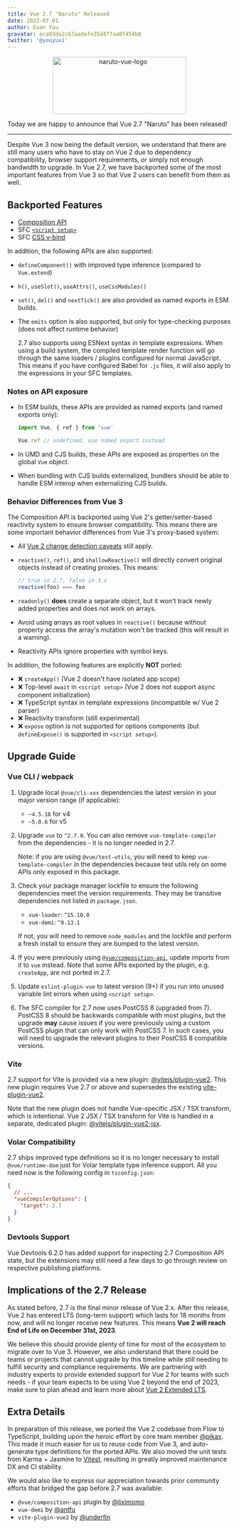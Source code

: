 ```yaml
---
title: Vue 2.7 "Naruto" Released
date: 2022-07-01
author: Evan You
gravatar: eca93da2c67aadafe35d477aa8f454b8
twitter: '@youyuxi'
---
```


<p align="center">
  <img
    width="300"
    height="128px"
    src="https://user-images.githubusercontent.com/499550/176823239-f59d75de-1d24-4b2d-b04b-fcc95db2903e.png"
    alt="naruto-vue-logo"
  />
</p>

Today we are happy to announce that Vue 2.7 "Naruto" has been released!

---

Despite Vue 3 now being the default version, we understand that there are still many users who have to stay on Vue 2 due to dependency compatibility, browser support requirements, or simply not enough bandwidth to upgrade. In Vue 2.7, we have backported some of the most important features from Vue 3 so that Vue 2 users can benefit from them as well.

## Backported Features

- [Composition API](https://vuejs.org/guide/extras/composition-api-faq.html)
- SFC [`<script setup>`](https://vuejs.org/api/sfc-script-setup.html)
- SFC [CSS v-bind](https://vuejs.org/api/sfc-css-features.html#v-bind-in-css)

In addition, the following APIs are also supported:

- `defineComponent()` with improved type inference (compared to `Vue.extend`)
- `h()`, `useSlot()`, `useAttrs()`, `useCssModules()`
- `set()`, `del()` and `nextTick()` are also provided as named exports in ESM builds.
- The `emits` option is also supported, but only for type-checking purposes (does not affect runtime behavior)

  2.7 also supports using ESNext syntax in template expressions. When using a build system, the compiled template render function will go through the same loaders / plugins configured for normal JavaScript. This means if you have configured Babel for `.js` files, it will also apply to the expressions in your SFC templates.

### Notes on API exposure

- In ESM builds, these APIs are provided as named exports (and named exports only):

  ```js
  import Vue, { ref } from 'vue'

  Vue.ref // undefined, use named export instead
  ```

- In UMD and CJS builds, these APIs are exposed as properties on the global `Vue` object.

- When bundling with CJS builds externalized, bundlers should be able to handle ESM interop when externalizing CJS builds.

### Behavior Differences from Vue 3

The Composition API is backported using Vue 2's getter/setter-based reactivity system to ensure browser compatibility. This means there are some important behavior differences from Vue 3's proxy-based system:

- All [Vue 2 change detection caveats](https://v2.vuejs.org/v2/guide/reactivity.html#Change-Detection-Caveats) still apply.

- `reactive()`, `ref()`, and `shallowReactive()` will directly convert original objects instead of creating proxies. This means:

  ```js
  // true in 2.7, false in 3.x
  reactive(foo) === foo
  ```

- `readonly()` **does** create a separate object, but it won't track newly added properties and does not work on arrays.

- Avoid using arrays as root values in `reactive()` because without property access the array's mutation won't be tracked (this will result in a warning).

- Reactivity APIs ignore properties with symbol keys.

In addition, the following features are explicitly **NOT** ported:

- ❌ `createApp()` (Vue 2 doesn't have isolated app scope)
- ❌ Top-level `await` in `<script setup>` (Vue 2 does not support async component initialization)
- ❌ TypeScript syntax in template expressions (incompatible w/ Vue 2 parser)
- ❌ Reactivity transform (still experimental)
- ❌ `expose` option is not supported for options components (but `defineExpose()` is supported in `<script setup>`).

## Upgrade Guide

### Vue CLI / webpack

1. Upgrade local `@vue/cli-xxx` dependencies the latest version in your major version range (if applicable):

   - `~4.5.18` for v4
   - `~5.0.6` for v5

2. Upgrade `vue` to `^2.7.0`. You can also remove `vue-template-compiler` from the dependencies - it is no longer needed in 2.7.

   Note: if you are using `@vue/test-utils`, you will need to keep `vue-template-compiler` in the dependencies because test utils rely on some APIs only exposed in this package.

3. Check your package manager lockfile to ensure the following dependencies meet the version requirements. They may be transitive dependencies not listed in `package.json`.

   - `vue-loader`: `^15.10.0`
   - `vue-demi`: `^0.13.1`

   If not, you will need to remove `node_modules` and the lockfile and perform a fresh install to ensure they are bumped to the latest version.

4. If you were previously using [`@vue/composition-api`](https://github.com/vuejs/composition-api), update imports from it to `vue` instead. Note that some APIs exported by the plugin, e.g. `createApp`, are not ported in 2.7.

5. Update `eslint-plugin-vue` to latest version (9+) if you run into unused variable lint errors when using `<script setup>`.

6. The SFC compiler for 2.7 now uses PostCSS 8 (upgraded from 7). PostCSS 8 should be backwards compatible with most plugins, but the upgrade **may** cause issues if you were previously using a custom PostCSS plugin that can only work with PostCSS 7. In such cases, you will need to upgrade the relevant plugins to their PostCSS 8 compatible versions.

### Vite

2.7 support for Vite is provided via a new plugin: [@vitejs/plugin-vue2](https://github.com/vitejs/vite-plugin-vue2). This new plugin requires Vue 2.7 or above and supersedes the existing [vite-plugin-vue2](https://github.com/underfin/vite-plugin-vue2).

Note that the new plugin does not handle Vue-specific JSX / TSX transform, which is intentional. Vue 2 JSX / TSX transform for Vite is handled in a separate, dedicated plugin: [@vitejs/plugin-vue2-jsx](https://github.com/vitejs/vite-plugin-vue2-jsx).

### Volar Compatibility

2.7 ships improved type definitions so it is no longer necessary to install `@vue/runtime-dom` just for Volar template type inference support. All you need now is the following config in `tsconfig.json`:

```json
{
  // ...
  "vueCompilerOptions": {
    "target": 2.7
  }
}
```

### Devtools Support

Vue Devtools 6.2.0 has added support for inspecting 2.7 Composition API state, but the extensions may still need a few days to go through review on respective publishing platforms.

## Implications of the 2.7 Release

As stated before, 2.7 is the final minor release of Vue 2.x. After this release, Vue 2 has entered LTS (long-term support) which lasts for 18 months from now, and will no longer receive new features. This means **Vue 2 will reach End of Life on December 31st, 2023**.

We believe this should provide plenty of time for most of the ecosystem to migrate over to Vue 3. However, we also understand that there could be teams or projects that cannot upgrade by this timeline while still needing to fulfill security and compliance requirements. We are partnering with industry experts to provide extended support for Vue 2 for teams with such needs - if your team expects to be using Vue 2 beyond the end of 2023, make sure to plan ahead and learn more about [Vue 2 Extended LTS](https://v2.vuejs.org/lts/).

## Extra Details

In preparation of this release, we ported the Vue 2 codebase from Flow to TypeScript, building upon the heroic effort by core team member [@pikax](https://github.com/pikax). This made it much easier for us to reuse code from Vue 3, and auto-generate type definitions for the ported APIs. We also moved the unit tests from Karma + Jasmine to [Vitest](https://vitest.dev/), resulting in greatly improved maintenance DX and CI stability.

We would also like to express our appreciation towards prior community efforts that bridged the gap before 2.7 was available:

- `@vue/composition-api` plugin by [@liximomo](https://github.com/liximomo)
- `vue-demi` by [@antfu](https://github.com/antfu)
- `vite-plugin-vue2` by [@underfin](https://github.com/underfin)
